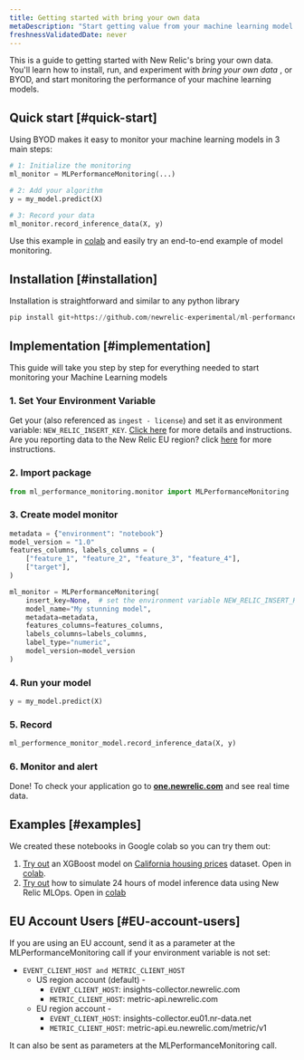 ```yaml
---
title: Getting started with bring your own data
metaDescription: "Start getting value from your machine learning model data in just a few minutes within New Relic"
freshnessValidatedDate: never
---
```


This is a guide to getting started with New Relic's bring your own data. You'll learn how to install, run, and experiment with _bring your own data_ , or BYOD, and start monitoring the performance of your machine learning models.

## Quick start [#quick-start]

Using BYOD makes it easy to monitor your machine learning models in 3 main steps:

```python
# 1: Initialize the monitoring
ml_monitor = MLPerformanceMonitoring(...)

# 2: Add your algorithm
y = my_model.predict(X)

# 3: Record your data
ml_monitor.record_inference_data(X, y)
```

Use this example in [colab](https://colab.research.google.com/github/newrelic-experimental/ml-performance-monitoring/blob/main/examples/XGBoost_on_Boston_housing_prices_dataset.ipynb) and easily try an end-to-end example of model monitoring.

## Installation [#installation]

Installation is straightforward and similar to any python library

```python
pip install git+https://github.com/newrelic-experimental/ml-performance-monitoring.git
```

## Implementation [#implementation]

This guide will take you step by step for everything needed to start monitoring your Machine Learning models

### 1. Set Your Environment Variable

Get your <InlinePopover type="licenseKey"/> (also referenced as `ingest - license`) and set it as environment variable: `NEW_RELIC_INSERT_KEY`. [Click here](/docs/apis/intro-apis/new-relic-api-keys/#license-key) for more details and instructions.
Are you reporting data to the New Relic EU region? click [here](#EU-account-users) for more instructions.

### 2. Import package

```python
from ml_performance_monitoring.monitor import MLPerformanceMonitoring
```

### 3. Create model monitor

```python
metadata = {"environment": "notebook"}
model_version = "1.0"
features_columns, labels_columns = (
    ["feature_1", "feature_2", "feature_3", "feature_4"],
    ["target"],
)

ml_monitor = MLPerformanceMonitoring(
    insert_key=None,  # set the environment variable NEW_RELIC_INSERT_KEY or send your insert key here
    model_name="My stunning model",
    metadata=metadata,
    features_columns=features_columns,
    labels_columns=labels_columns,
    label_type="numeric",
    model_version=model_version
)
```

### 4. Run your model

```python
y = my_model.predict(X)
```

### 5. Record

```python
ml_performence_monitor_model.record_inference_data(X, y)
```

### 6. Monitor and alert

Done! To check your application go to <DNT>**[one.newrelic.com](https://one.newrelic.com/all-capabilities)**</DNT> and see real time data.

## Examples [#examples]

We created these notebooks in Google colab so you can try them out:

1. [Try out](https://github.com/newrelic-experimental/ml-performance-monitoring/blob/main/examples/XGBoost_on_California_housing_prices_dataset.ipynb) an XGBoost model on [California housing prices](https://scikit-learn.org/stable/modules/generated/sklearn.datasets.fetch_california_housing.html) dataset. Open in [colab](https://colab.research.google.com/github/newrelic-experimental/ml-performance-monitoring/blob/main/examples/XGBoost_on_California_housing_prices_dataset.ipynb).
2. [Try out](https://github.com/newrelic-experimental/ml-performance-monitoring/blob/main/examples/sklearn.RandomForestClassifier_on_Iris_dataset.ipynb) how to simulate 24 hours of model inference data using New Relic MLOps. Open in [colab](https://colab.research.google.com/github/newrelic-experimental/ml-performance-monitoring/blob/main/examples/sklearn.RandomForestClassifier_on_Iris_dataset.ipynb)

## EU Account Users [#EU-account-users]

If you are using an EU account, send it as a parameter at the MLPerformanceMonitoring call if your environment variable is not set:

* `EVENT_CLIENT_HOST and METRIC_CLIENT_HOST`
  * US region account (default) -
    * `EVENT_CLIENT_HOST`: insights-collector.newrelic.com
    * `METRIC_CLIENT_HOST`: metric-api.newrelic.com
  * EU region account -
    * `EVENT_CLIENT_HOST`: insights-collector.eu01.nr-data.net
    * `METRIC_CLIENT_HOST`: metric-api.eu.newrelic.com/metric/v1

It can also be sent as parameters at the MLPerformanceMonitoring call.
